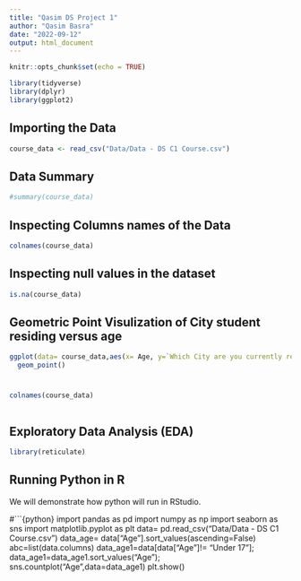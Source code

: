 ```yaml
---
title: "Qasim DS Project 1"
author: "Qasim Basra"
date: "2022-09-12"
output: html_document
---
```


```r
knitr::opts_chunk$set(echo = TRUE)

library(tidyverse)
library(dplyr)
library(ggplot2)

```

## Importing the Data

```r

course_data <- read_csv("Data/Data - DS C1 Course.csv")


```

## Data Summary
```r
#summary(course_data)

```

## Inspecting Columns names of the Data

```r

colnames(course_data)


```





## Inspecting null values in the dataset

```r

is.na(course_data)

```

## Geometric Point Visulization of City student residing versus age

```r

ggplot(data= course_data,aes(x= Age, y=`Which City are you currently residing in?`))+
  geom_point()


```


#
```r

colnames(course_data)

```


```r




```











## Exploratory Data Analysis (EDA)


```r


library(reticulate)

```

## Running Python in R
We will demonstrate how python will run in RStudio.

#```{python}
import pandas as pd
import numpy as np
import seaborn as sns
import matplotlib.pyplot as plt
data= pd.read_csv("Data/Data - DS C1 Course.csv")
data_age= data["Age"].sort_values(ascending=False)
abc=list(data.columns)
data_age1=data[data["Age"]!= "Under 17"];
data_age1=data_age1.sort_values("Age");
sns.countplot("Age",data=data_age1)
plt.show()






